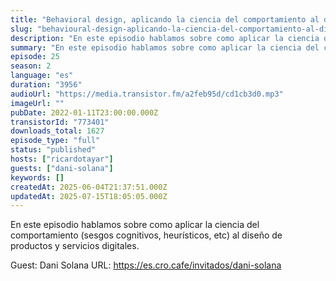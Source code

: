 ```yaml
---
title: "Behavioral design, aplicando la ciencia del comportamiento al diseño, con Dani Solana"
slug: "behavioural-design-aplicando-la-ciencia-del-comportamiento-al-diseno-con-dani-solana"
description: "En este episodio hablamos sobre como aplicar la ciencia del comportamiento (sesgos cognitivos, heurísticos, etc) al diseño de productos y servicios digitales.\n\nGuest: Dani Solana\nURL: https://es.cro.cafe/invitados/dani-solana"
summary: "En este episodio hablamos sobre como aplicar la ciencia del comportamiento (sesgos cognitivos, heurísticos, etc) al diseño de productos y servicios digitales."
episode: 25
season: 2
language: "es"
duration: "3956"
audioUrl: "https://media.transistor.fm/a2feb95d/cd1cb3d0.mp3"
imageUrl: ""
pubDate: 2022-01-11T23:00:00.000Z
transistorId: "773401"
downloads_total: 1627
episode_type: "full"
status: "published"
hosts: ["ricardotayar"]
guests: ["dani-solana"]
keywords: []
createdAt: 2025-06-04T21:37:51.000Z
updatedAt: 2025-07-15T18:05:05.000Z
---
```


En este episodio hablamos sobre como aplicar la ciencia del comportamiento (sesgos cognitivos, heurísticos, etc) al diseño de productos y servicios digitales.

Guest: Dani Solana
URL: https://es.cro.cafe/invitados/dani-solana
